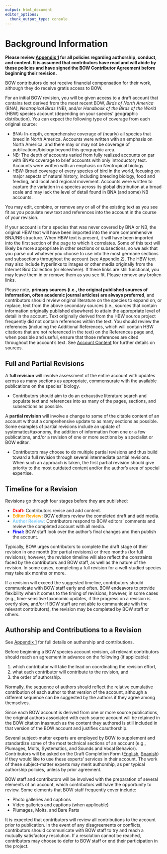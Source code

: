 ```yaml
---
output: html_document
editor_options: 
  chunk_output_type: console
---
```


# Background Information {#sec-background .unnumbered}

**Please review [**Appendix 1**](https://birds-of-the-world.github.io/birds-of-the-world/app1.html) for all policies regarding authorship, conduct, and content. It is assumed that contributors have read and will abide by these policies and have signed the BOW Contributor Agreement before beginning their revision.**

BOW contributors do not receive financial compensation for their work, although they do receive gratis access to BOW. 

For an initial BOW revision, you will be given access to a draft account that contains text derived from the most recent BOW, *Birds of North America* (BNA), *Neotropical Birds* (NB), and/or *Handbook of the Birds of the World* (HBW) species account (depending on your species’ geographic distribution). You can expect the following type of coverage from each original source:

-   BNA: In-depth, comprehensive coverage of (nearly) all species that breed in North America. Accounts were written with an emphasis on North America, and there may or may not be coverage of publications/biology beyond this geographic area. 
-   NB: The depth of accounts varied from fully realized accounts on par with BNA’s coverage to brief accounts with only introductory text. Accounts were written with an emphasis on Neotropical biology.
-   HBW: Broad coverage of every species of bird in the world, focusing on major aspects of natural history, including breeding biology, food and feeding, and local and regional movement. Accounts were written to capture the variation in a species across its global distribution at a broad scale and may lack the level of detail found in BNA (and some) NB accounts.

You may edit, combine, or remove any or all of the existing text as you see fit as you populate new text and references into the account in the course of your revision. 

If your account is for a species that was never covered by BNA or NB, the original HBW text will have been imported into the more comprehensive BNA/NB structure. When HBW text is present, it will have been imported into the first section of the page to which it correlates. Some of this text will likely be more appropriate in other sections or subsections, so we ask that you parse out whatever you choose to use into the most germane sections and subsections throughout the account (see [Appendix 2](https://birds-of-the-world.github.io/birds-of-the-world/app2.html)). The HBW text may also include hyperlinks to images or other media originally from the Internet Bird Collection (or elsewhere). If these links are still functional, you may leave them in or remove them as you see fit. Please remove any broken links.

Please note, **primary sources (i.e., the original published sources of information, often academic journal articles) are always preferred**, and contributors should review original literature on the species to expand on, or replace, text from the above secondary sources (i.e., sources that contain information originally published elsewhere) to attain the appropriate level of detail in the account. Text originally derived from the HBW source project frequently did not contain references within the text. You should review the references (including the Additional References, which will contain HBW citations that are not referenced in the text) on the References page and, when possible and useful, ensure that those references are cited throughout the account’s text. See [Account Content](https://birds-of-the-world.github.io/birds-of-the-world/content.html) for further details on sources.

## Full and Partial Revisions {#sec-background-full}

A **full revision** will involve assessment of the entire account with updates across as many sections as appropriate, commensurate with the available publications on the species’ biology.

-   Contributors should aim to do an exhaustive literature search and populate text and references into as many of the pages, sections, and subsections as possible.

A **partial revision** will involve a change to some of the citable content of an account without a comprehensive update to as many sections as possible. Some examples of partial revisions include an update of systematics/taxonomy, the addition of information from one or a few publications, and/or a revision of one or more sections by a specialist or BOW editor.

-   Contributors may choose to do multiple partial revisions and thus build toward a full revision through several intermediate partial revisions. When such an approach is taken, the first partial revision should give priority to the most outdated content and/or the author’s area of special expertise.

## Timeline for a Revision {#sec-background-timeline}

Revisions go through four stages before they are published:

-   [**Draft:**]{style="color:red;"} Contributors revise and add content.
-   [**Editor Review:**]{style="color:orange;"} BOW editors review the completed draft and add media.
-   [**Author Review:**]{style="color:lightskyblue;"} Contributors respond to BOW editors’ comments and review the completed account with all media.
-   [**Final:**]{style="color:blue;"} BOW staff look over the author’s final changes and then publish the account.

Typically, BOW urges contributors to complete the draft stage of their revision in one month (for partial revisions) or three months (for full revisions); however, the revision timeline will also reflect the constraints faced by the contributors and BOW staff, as well as the nature of the revision. In some cases, completing a full revision for a well-studied species may take six months or more.

If a revision will exceed the suggested timeline, contributors should communicate with BOW staff early and often. BOW endeavors to provide flexibility when it comes to the timing of revisions; however, in some cases (e.g., time-sensitive taxonomic updates, if the progress on a revision is overly slow, and/or if BOW staff are not able to communicate with the relevant contributors), the revision may be completed by BOW staff or others.

## Authorship and Contributions to a Revision {#sec-background-authorship}

See [Appendix 1](https://birds-of-the-world.github.io/birds-of-the-world/app1.html) for full details on authorship and contributions.

Before beginning a BOW species account revision, all relevant contributors should reach an agreement in advance on the following (if applicable):

1.  which contributor will take the lead on coordinating the revision effort, 
2.  what each contributor will contribute to the revision, and
3.  the order of authorship.

Normally, the sequence of authors should reflect the relative cumulative contribution of each author to that version of the account, although a different sequence can be suggested by the authors if they agree among themselves. 

Since each BOW account is derived from one or more source publications, the original authors associated with each source account will be retained in the BOW citation inasmuch as the content they authored is still included in that version of the BOW account and justifies coauthorship.

Several subject-matter experts are employed by BOW to supplement and standardize some of the most technical sections of an account (e.g., Plumages, Molts, Systematics, and Sounds and Vocal Behavior). Contributors will be asked on the Draft Completion Form ([English](https://forms.gle/e6uTR5E8Z5aXXc9n6), [Spanish](https://forms.gle/4e3PifYqvKrbQ1tV8)) if they would like to use these experts’ services in their account. The work of these subject-matter experts may merit authorship, as per typical authorship policies, unless by prior agreement.

BOW staff and contributors will be involved with the preparation of several elements of an account, which contributors will have the opportunity to review. Some elements that BOW staff frequently cover include: 

-   Photo galleries and captions 
-   Video galleries and captions (when applicable) 
-   Plumages, Molts, and Bare Parts

It is expected that contributors will review all contributions to the account prior to publication. In the event of any disagreements or conflicts, contributors should communicate with BOW staff to try and reach a mutually satisfactory resolution. If a resolution cannot be reached, contributors may choose to defer to BOW staff or end their participation in the project.